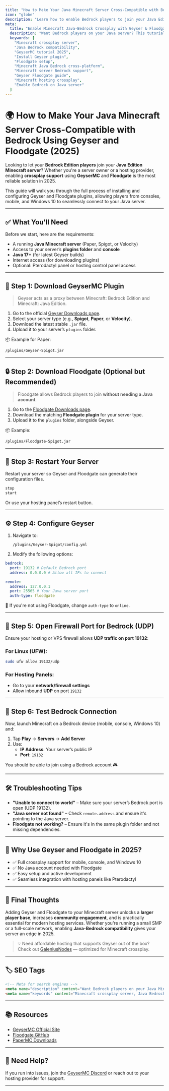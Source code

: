 ```yaml
---
title: "How to Make Your Java Minecraft Server Cross-Compatible with Bedrock Using Geyser and Floodgate"
icon: "globe"
description: "Learn how to enable Bedrock players to join your Java Edition Minecraft server using Geyser and Floodgate. A step-by-step tutorial for crossplay compatibility in 2025."
meta:
  title: "Enable Minecraft Java-Bedrock Crossplay with Geyser & Floodgate | 2025 Guide"
  description: "Want Bedrock players on your Java server? This tutorial shows how to install and configure Geyser and Floodgate plugins for full cross-compatibility on Minecraft servers."
  keywords: [
    "Minecraft crossplay server",
    "Java Bedrock compatibility",
    "GeyserMC tutorial 2025",
    "Install Geyser plugin",
    "Floodgate setup",
    "Minecraft Java Bedrock cross-platform",
    "Minecraft server Bedrock support",
    "Geyser Floodgate guide",
    "Minecraft hosting crossplay",
    "Enable Bedrock on Java server"
  ]
---
```


# 🌍 How to Make Your Java Minecraft Server Cross-Compatible with Bedrock Using Geyser and Floodgate (2025)

Looking to let your **Bedrock Edition players** join your **Java Edition Minecraft server**? Whether you're a server owner or a hosting provider, enabling **crossplay support** using **GeyserMC** and **Floodgate** is the most reliable solution in 2025.

This guide will walk you through the full process of installing and configuring Geyser and Floodgate plugins, allowing players from consoles, mobile, and Windows 10 to seamlessly connect to your Java server.

---

## ✅ What You'll Need

Before we start, here are the requirements:

- A running **Java Minecraft server** (Paper, Spigot, or Velocity)
- Access to your server’s **plugins folder** and **console**
- **Java 17+** (for latest Geyser builds)
- Internet access (for downloading plugins)
- Optional: Pterodactyl panel or hosting control panel access

---

## 🔌 Step 1: Download GeyserMC Plugin

> Geyser acts as a proxy between Minecraft: Bedrock Edition and Minecraft: Java Edition.

1. Go to the official [Geyser Downloads page](https://geysermc.org/download/).
2. Select your server type (e.g., **Spigot**, **Paper**, or **Velocity**).
3. Download the latest stable `.jar` file.
4. Upload it to your server’s `plugins` folder.

📦 Example for Paper:
```bash
/plugins/Geyser-Spigot.jar
```

---

## 🔒 Step 2: Download Floodgate (Optional but Recommended)

> Floodgate allows Bedrock players to join **without needing a Java account**.

1. Go to the [Floodgate Downloads page](https://geysermc.org/download/).
2. Download the matching **Floodgate plugin** for your server type.
3. Upload it to the `plugins` folder, alongside Geyser.

📦 Example:
```bash
/plugins/Floodgate-Spigot.jar
```

---

## 🔁 Step 3: Restart Your Server

Restart your server so Geyser and Floodgate can generate their configuration files.

```bash
stop
start
```

Or use your hosting panel’s restart button.

---

## ⚙️ Step 4: Configure Geyser

1. Navigate to:  
   ```
   /plugins/Geyser-Spigot/config.yml
   ```

2. Modify the following options:

```yaml
bedrock:
  port: 19132 # Default Bedrock port
  address: 0.0.0.0 # Allow all IPs to connect

remote:
  address: 127.0.0.1
  port: 25565 # Your Java server port
  auth-type: floodgate
```

🔐 If you're not using Floodgate, change `auth-type` to `online`.

---

## 🧾 Step 5: Open Firewall Port for Bedrock (UDP)

Ensure your hosting or VPS firewall allows **UDP traffic on port 19132**:

### For Linux (UFW):
```bash
sudo ufw allow 19132/udp
```

### For Hosting Panels:
- Go to your **network/firewall settings**
- Allow inbound **UDP** on port `19132`

---

## 🔎 Step 6: Test Bedrock Connection

Now, launch Minecraft on a Bedrock device (mobile, console, Windows 10) and:

1. Tap **Play** → **Servers** → **Add Server**
2. Use:
   - **IP Address**: Your server’s public IP
   - **Port**: `19132`

You should be able to join using a Bedrock account 🎮

---

## 🛠 Troubleshooting Tips

- **"Unable to connect to world"** – Make sure your server’s Bedrock port is open (UDP 19132).
- **"Java server not found"** – Check `remote.address` and ensure it's pointing to the Java server.
- **Floodgate not working?** – Ensure it's in the same plugin folder and not missing dependencies.

---

## 🌟 Why Use Geyser and Floodgate in 2025?

- ✅ Full crossplay support for mobile, console, and Windows 10
- ✅ No Java account needed with Floodgate
- ✅ Easy setup and active development
- ✅ Seamless integration with hosting panels like Pterodactyl

---

## 🚀 Final Thoughts

Adding Geyser and Floodgate to your Minecraft server unlocks a **larger player base**, increases **community engagement**, and is practically essential for modern hosting services. Whether you're running a small SMP or a full-scale network, enabling **Java-Bedrock compatibility** gives your server an edge in 2025.

> 💡 Need affordable hosting that supports Geyser out of the box? Check out [GaleniusNodes](https://galeniusnodes.com) — optimized for Minecraft crossplay.

---

## 🏷 SEO Tags

```html
<!-- Meta for search engines -->
<meta name="description" content="Want Bedrock players on your Java Minecraft server? This 2025 guide shows you how to use GeyserMC and Floodgate for seamless Java-Bedrock crossplay.">
<meta name="keywords" content="Minecraft crossplay server, Java Bedrock compatibility, GeyserMC tutorial 2025, Install Geyser plugin, Floodgate setup, Minecraft Java Bedrock support">
```

---

## 📚 Resources

- [GeyserMC Official Site](https://geysermc.org/)
- [Floodgate GitHub](https://github.com/GeyserMC/Floodgate)
- [PaperMC Downloads](https://papermc.io/downloads)

---

## 💬 Need Help?

If you run into issues, join the [GeyserMC Discord](https://discord.gg/geysermc) or reach out to your hosting provider for support.

---
